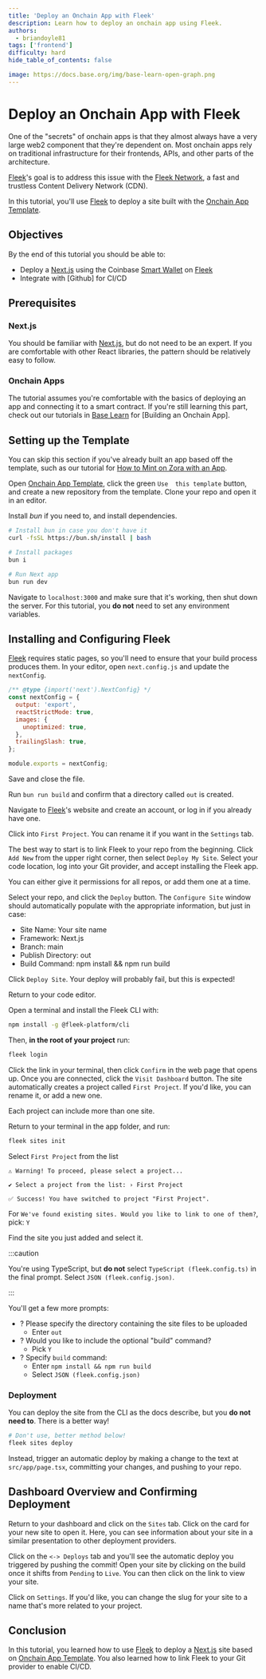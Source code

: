 ```yaml
---
title: 'Deploy an Onchain App with Fleek'
description: Learn how to deploy an onchain app using Fleek.
authors:
  - briandoyle81
tags: ['frontend']
difficulty: hard
hide_table_of_contents: false

image: https://docs.base.org/img/base-learn-open-graph.png
---
```


# Deploy an Onchain App with Fleek

One of the "secrets" of onchain apps is that they almost always have a very large web2 component that they're dependent on. Most onchain apps rely on traditional infrastructure for their frontends, APIs, and other parts of the architecture.

[Fleek]'s goal is to address this issue with the [Fleek Network], a fast and trustless Content Delivery Network (CDN).

In this tutorial, you'll use [Fleek] to deploy a site built with the [Onchain App Template].

## Objectives

By the end of this tutorial you should be able to:

- Deploy a [Next.js] using the Coinbase [Smart Wallet] on [Fleek]
- Integrate with [Github] for CI/CD

## Prerequisites

### Next.js

You should be familiar with [Next.js], but do not need to be an expert. If you are comfortable with other React libraries, the pattern should be relatively easy to follow.

### Onchain Apps

The tutorial assumes you're comfortable with the basics of deploying an app and connecting it to a smart contract. If you're still learning this part, check out our tutorials in [Base Learn] for [Building an Onchain App].

## Setting up the Template

You can skip this section if you've already built an app based off the template, such as our tutorial for [How to Mint on Zora with an App].

Open [Onchain App Template], click the green `Use  this template` button, and create a new repository from the template. Clone your repo and open it in an editor.

Install _bun_ if you need to, and install dependencies.

```bash
# Install bun in case you don't have it
curl -fsSL https://bun.sh/install | bash

# Install packages
bun i

# Run Next app
bun run dev
```

Navigate to `localhost:3000` and make sure that it's working, then shut down the server. For this tutorial, you **do not** need to set any environment variables.

## Installing and Configuring Fleek

[Fleek] requires static pages, so you'll need to ensure that your build process produces them. In your editor, open `next.config.js` and update the `nextConfig`.

```javascript
/** @type {import('next').NextConfig} */
const nextConfig = {
  output: 'export',
  reactStrictMode: true,
  images: {
    unoptimized: true,
  },
  trailingSlash: true,
};

module.exports = nextConfig;
```

Save and close the file.

Run `bun run build` and confirm that a directory called `out` is created.

Navigate to [Fleek]'s website and create an account, or log in if you already have one.

Click into `First Project`. You can rename it if you want in the `Settings` tab.

The best way to start is to link Fleek to your repo from the beginning. Click `Add New` from the upper right corner, then select `Deploy My Site`. Select your code location, log into your Git provider, and accept installing the Fleek app.

You can either give it permissions for all repos, or add them one at a time.

Select your repo, and click the `Deploy` button. The `Configure Site` window should automatically populate with the appropriate information, but just in case:

- Site Name: Your site name
- Framework: Next.js
- Branch: main
- Publish Directory: out
- Build Command: npm install && npm run build

Click `Deploy Site`. Your deploy will probably fail, but this is expected!

Return to your code editor.

Open a terminal and install the Fleek CLI with:

```bash
npm install -g @fleek-platform/cli
```

Then, **in the root of your project** run:

```bash
fleek login
```

Click the link in your terminal, then click `Confirm` in the web page that opens up. Once you are connected, click the `Visit Dashboard` button. The site automatically creates a project called `First Project`. If you'd like, you can rename it, or add a new one.

Each project can include more than one site.

Return to your terminal in the app folder, and run:

```bash
fleek sites init
```

Select `First Project` from the list

```
⚠️ Warning! To proceed, please select a project...

✔ Select a project from the list: › First Project

✅ Success! You have switched to project "First Project".
```

For `We've found existing sites. Would you like to link to one of them?`, pick: `Y`

Find the site you just added and select it.

:::caution

You're using TypeScript, but **do not** select `TypeScript (fleek.config.ts)` in the final prompt. Select `JSON (fleek.config.json)`.

:::

You'll get a few more prompts:

- ? Please specify the directory containing the site files to be uploaded
  - Enter `out`
- ? Would you like to include the optional "build" command?
  - Pick `Y`
- ? Specify `build` command:
  - Enter `npm install && npm run build`
  - Select `JSON (fleek.config.json)`

### Deployment

You can deploy the site from the CLI as the docs describe, but you **do not need to**. There is a better way!

```bash
# Don't use, better method below!
fleek sites deploy
```

Instead, trigger an automatic deploy by making a change to the text at `src/app/page.tsx`, committing your changes, and pushing to your repo.

## Dashboard Overview and Confirming Deployment

Return to your dashboard and click on the `Sites` tab. Click on the card for your new site to open it. Here, you can see information about your site in a similar presentation to other deployment providers.

Click on the `<-> Deploys` tab and you'll see the automatic deploy you triggered by pushing the commit! Open your site by clicking on the build once it shifts from `Pending` to `Live`. You can then click on the link to view your site.

Click on `Settings`. If you'd like, you can change the slug for your site to a name that's more related to your project.

## Conclusion

In this tutorial, you learned how to use [Fleek] to deploy a [Next.js] site based on [Onchain App Template]. You also learned how to link Fleek to your Git provider to enable CI/CD.

[Base Learn]: https://base.org/learn
[Smart Wallet]: https://www.smartwallet.dev/why
[Fleek]: https://fleek.xyz
[Fleek Network]: https://fleek.xyz/blog/announcements/introducing-fleek-network-and-fleek-xyz/
[Next.js]: https://nextjs.org/
[Onchain App Template]: https://github.com/coinbase/onchain-app-template
[Smart Wallet]: https://www.coinbase.com/wallet/smart-wallet
[How to Mint on Zora with an App]: /tutorials/minting-nfts-with-zora

